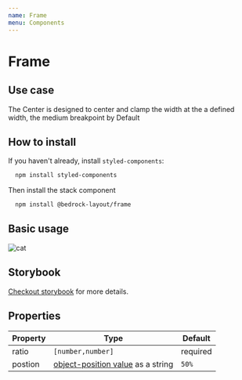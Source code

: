 ```yaml
---
name: Frame
menu: Components
---
```



# Frame

## Use case

The Center is designed to center and clamp the width at the a defined width, the medium breakpoint by Default

## How to install

If you haven't already, install `styled-components`:

```bash
  npm install styled-components
```

Then install the stack component

```bash
  npm install @bedrock-layout/frame
```

## Basic usage

<Playground>
  <Frame ratio={[16, 9]}>
    <img src={`https://picsum.photos/5000`} alt='cat' />
  </Frame>
</Playground>

## Storybook

[Checkout storybook](https://storybook.bedrock-layout.dev/?path=/story/frame--basic) for more details.

## Properties

| Property | Type                                                                                                  | Default  |
| -------- | ----------------------------------------------------------------------------------------------------- | -------- |
| ratio    | `[number,number]`                                                                                     | required |
| postion  | [object-position value](https://developer.mozilla.org/en-US/docs/Web/CSS/object-position) as a string | `50%`    |
